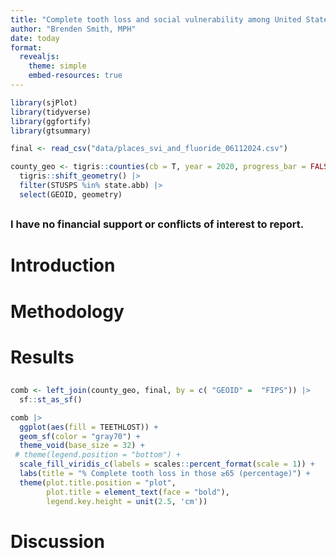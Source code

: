```yaml
---
title: "Complete tooth loss and social vulnerability among United States counties"
author: "Brenden Smith, MPH"
date: today
format:
  revealjs:
    theme: simple
    embed-resources: true
---
```


```r
library(sjPlot)
library(tidyverse)
library(ggfortify)
library(gtsummary)

final <- read_csv("data/places_svi_and_fluoride_06112024.csv")

county_geo <- tigris::counties(cb = T, year = 2020, progress_bar = FALSE) |> 
  tigris::shift_geometry() |>
  filter(STUSPS %in% state.abb) |>
  select(GEOID, geometry)
```

## 

### I have no financial support or conflicts of interest to report.

# Introduction

# Methodology

# Results

## 

```r

comb <- left_join(county_geo, final, by = c( "GEOID" =  "FIPS")) |> 
  sf::st_as_sf()

comb |> 
  ggplot(aes(fill = TEETHLOST)) +
  geom_sf(color = "gray70") +
  theme_void(base_size = 32) +
 # theme(legend.position = "bottom") +
  scale_fill_viridis_c(labels = scales::percent_format(scale = 1)) +
  labs(title = "% Complete tooth loss in those ≥65 (percentage)") +
  theme(plot.title.position = "plot",
        plot.title = element_text(face = "bold"),
        legend.key.height = unit(2.5, 'cm'))

```


# Discussion
